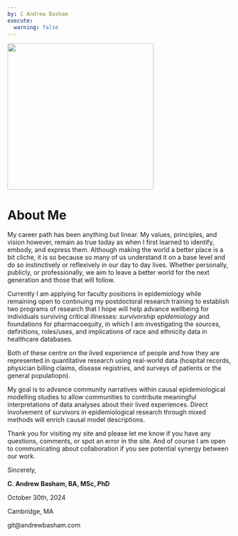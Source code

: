 ```yaml
---
by: C Andrew Basham
execute: 
  warning: false
---
```


![](images/Basham_headshot.jpg){width="329"}

# About Me

My career path has been anything but linear. My values, principles, and vision however, remain as true today as when I first learned to identify, embody, and express them. Although making the world a better place is a bit cliche, it is so because so many of us understand it on a base level and do so instinctively or reflexively in our day to day lives. Whether personally, publicly, or professionally, we aim to leave a better world for the next generation and those that will follow.

Currently I am applying for faculty positions in epidemiology while remaining open to continuing my postdoctoral research training to establish two programs of research that I hope will help advance wellbeing for individuals surviving critical illnesses: *survivorship epidemiology* and foundations for pharmacoequity, in which I am investigating the sources, definitions, roles/uses, and implications of race and ethnicity data in healthcare databases.

Both of these centre on the lived experience of people and how they are represented in quantitative research using real-world data (hospital records, physician billing claims, disease registries, and surveys of patients or the general populatiopn).

My goal is to advance community narratives within causal epidemiological modelling studies to allow communities to contribute meaningful interpretations of data analyses about their lived experiences. Direct involvement of survivors in epidemiological research through mixed methods will enrich causal model descriptions.

Thank you for visiting my site and please let me know if you have any questions, comments, or spot an error in the site. And of course I am open to communicating about collaboration if you see potential synergy between our work.

Sincerely,

**C. Andrew Basham, BA, MSc, PhD**

October 30th, 2024

Cambridge, MA

git\@andrewbasham.com
